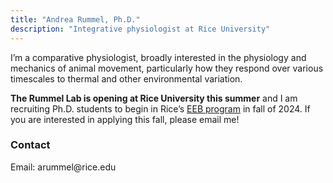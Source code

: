 ```yaml
---
title: "Andrea Rummel, Ph.D."
description: "Integrative physiologist at Rice University"
---
```


I'm a comparative physiologist, broadly interested in the physiology and mechanics of animal movement, particularly how they respond over various timescales to thermal and other environmental variation. 

**The Rummel Lab is opening at Rice University this summer** and I am recruiting Ph.D. students to begin in Rice's [EEB program](https://biosciences.rice.edu/ecology-and-evolutionary-biology-graduate-program) in fall of 2024. If you are interested in applying this fall, please email me! 

<h3>Contact</h3>

Email: arummel@rice.edu
